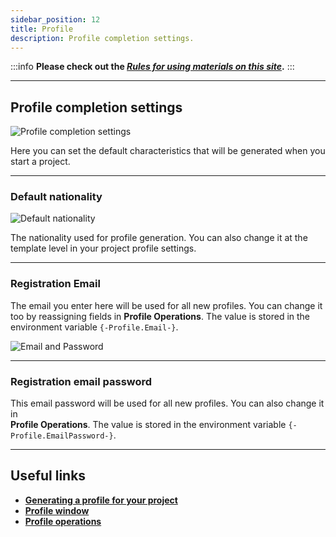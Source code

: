 ```yaml
---
sidebar_position: 12
title: Profile
description: Profile completion settings.
---
```

:::info **Please check out the [*Rules for using materials on this site*](../Disclaimer).**
:::
_______________________________________________
## Profile completion settings  
![Profile completion settings](./assets/Profile_Setting/Profile_Setting_pic1.png)

Here you can set the default characteristics that will be generated when you start a project.
_______________________________________________
### Default nationality
![Default nationality](./assets/Profile_Setting/Profile_Setting_pic2.png)

The nationality used for profile generation. You can also change it at the template level in your project profile settings.
_______________________________________________
### Registration Email
The email you enter here will be used for all new profiles.
You can change it too by reassigning fields in **Profile Operations**.
The value is stored in the environment variable `{-Profile.Email-}`.

![Email and Password](./assets/Profile_Setting/Profile_Setting_pic3.png)
_______________________________________________
### Registration email password
This email password will be used for all new profiles. You can also change it in  
**Profile Operations**. The value is stored in the environment variable `{-Profile.EmailPassword-}`.
_______________________________________________
## Useful links
- [**Generating a profile for your project**](../Project%20Editor/Static%20Block%20Panel/Profile)
- [**Profile window**](../pm/Interface/Work_with_Profile)
- [**Profile operations**](../Data/WorkWithProfile)